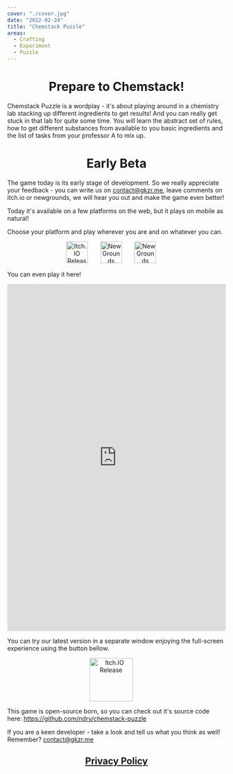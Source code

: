 ```yaml
---
cover: "./cover.jpg"
date: "2022-02-24"
title: "Chemstack Puzzle"
areas:
  - Crafting
  - Experiment
  - Puzzle
---
```


<div style="text-align:center;">
    <h1>Prepare to Chemstack!</h1>
</div>

Chemstack Puzzle is a wordplay - it's about playing around in a chemistry lab stacking up different ingredients to get
results! And you can really get stuck in that lab for quite some time. You will learn the abstract set of rules,
how to get different substances from available to you basic ingredients and the list of tasks from your professor A
to mix up.

<div style="text-align:center;">
    <h1>Early Beta</h1>
</div>

The game today is its early stage of development. So we really appreciate your feedback - you can write us on
contact@gkzr.me, leave comments on itch.io or newgrounds, we will hear you out and make the game even better!

Today it's available on a few platforms on the web, but it plays on mobile as natural!

Choose your platform and play wherever you are and on whatever you can.

<div style="text-align:center;">
    <a href="https://ndry.itch.io/chemstack-puzzle"><img src="./itch-io-logo.png" alt="Itch.IO Release" style="display:inline-block; margin-right: 25px; height: 50px"/></a>
    <a href="https://www.newgrounds.com/portal/view/851705"><img src="./newgrounds_logo.png" alt="NewGrounds Release" style="display:inline-block; margin-right: 25px; height: 50px"/></a>
    <a href="https://www.crazygames.com/game/chemstack-puzzle"><img src="./crazy-games-logo.jpg" alt="NewGrounds Release" style="display:inline-block; margin-right: 25px; height: 50px"/></a>
</div>

You can even play it here!

<div style="text-align:center;">
    <iframe width="100%" height="800" src="https://ndry.github.io/chemstack-puzzle/" frameborder="0" allow="accelerometer; autoplay; encrypted-media; gyroscope; picture-in-picture" allowfullscreen></iframe>
</div>

You can try our latest version in a separate window enjoying the full-screen experience using the button bellow.

<div style="text-align:center;">
    <a href="https://ndry.github.io/chemstack-puzzle/dist/"><img src="./chemstuck-puzzle-logo.png" alt="Itch.IO Release" style="display:inline-block; margin-right: 25px; height: 100px"/></a>
</div>

This game is open-source born, so you can check out it's source code here: https://github.com/ndry/chemstack-puzzle

If you are a keen developer - take a look and tell us what you think as well! Remember? contact@gkzr.me

<div style="text-align:center;">
    <h2><a href="./chemstack-privacy">Privacy Policy</a></h2>
</div>

